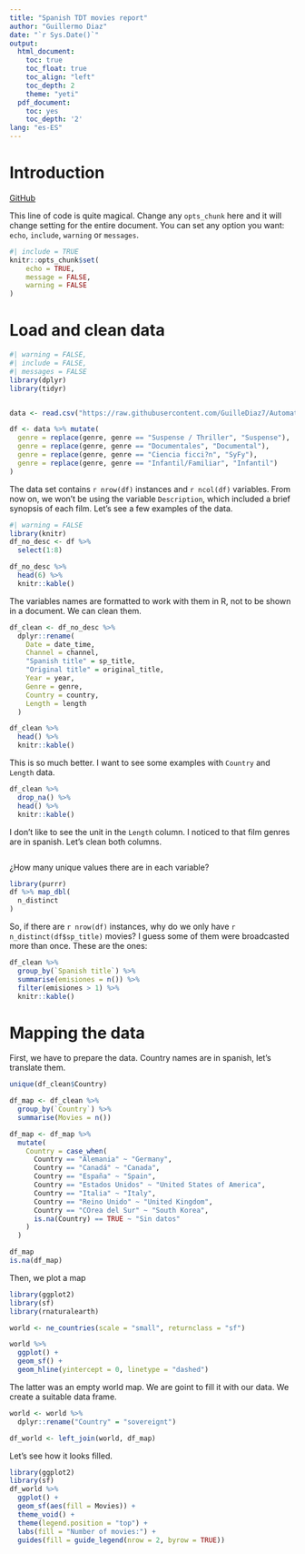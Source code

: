 ```yaml
---
title: "Spanish TDT movies report"
author: "Guillermo Diaz"
date: "`r Sys.Date()`"
output:
  html_document:
    toc: true
    toc_float: true
    toc_align: "left"
    toc_depth: 2
    theme: "yeti"
  pdf_document:
    toc: yes
    toc_depth: '2'
lang: "es-ES"
---
```


# Introduction

[GitHub](https://github.com/GuilleDiaz7)

This line of code is quite magical. Change any `opts_chunk` here and it will change setting for the entire document. You can set any option you want: `echo`, `include`, `warning` or `messages`.

```r
#| include = TRUE
knitr::opts_chunk$set(
	echo = TRUE,
	message = FALSE,
	warning = FALSE
)
```

\newpage
# Load and clean data

```r
#| warning = FALSE,
#| include = FALSE,
#| messages = FALSE
library(dplyr)
library(tidyr)


data <- read.csv("https://raw.githubusercontent.com/GuilleDiaz7/Automatic-Web-Scraping-of-Spanish-TDT-Films/main/data/pelis_tv_hoy.csv", fileEncoding = 'UTF-8')

df <- data %>% mutate(
  genre = replace(genre, genre == "Suspense / Thriller", "Suspense"),
  genre = replace(genre, genre == "Documentales", "Documental"),
  genre = replace(genre, genre == "Ciencia ficci?n", "SyFy"),
  genre = replace(genre, genre == "Infantil/Familiar", "Infantil")
)
```

The data set contains `r nrow(df)` instances and `r ncol(df)` variables. From now on, we won't be using the variable `Description`, which included a brief synopsis of each film. Let's see a few examples of the data.

```r
#| warning = FALSE
library(knitr)
df_no_desc <- df %>% 
  select(1:8)

df_no_desc %>% 
  head(6) %>% 
  knitr::kable()
```

The variables names are formatted to work with them in R, not to be shown in a document. We can clean them.


```r
df_clean <- df_no_desc %>% 
  dplyr::rename(
    Date = date_time,
    Channel = channel,
    "Spanish title" = sp_title,
    "Original title" = original_title,
    Year = year,
    Genre = genre,
    Country = country,
    Length = length
  )

df_clean %>% 
  head() %>% 
  knitr::kable()
```

This is so much better. I want to see some examples with `Country` and `Length` data.

```r
df_clean %>% 
  drop_na() %>%
  head() %>% 
  knitr::kable()
```

I don't like to see the unit in the `Length` column. I noticed to that film genres are in spanish. Let's clean both columns.

```r

```


¿How many unique values there are in each variable?

```r
library(purrr)
df %>% map_dbl(
  n_distinct
)
```

So, if there are `r nrow(df)` instances, why do we only have `r n_distinct(df$sp_title)` movies? I guess some of them were broadcasted more than once. These are the ones:

```r
df_clean %>% 
  group_by(`Spanish title`) %>% 
  summarise(emisiones = n()) %>% 
  filter(emisiones > 1) %>% 
  knitr::kable()

```
\newpage
# Mapping the data

First, we have to prepare the data. Country names are in spanish, let's translate them.

```r
unique(df_clean$Country)
```


```r
df_map <- df_clean %>% 
  group_by(`Country`) %>% 
  summarise(Movies = n())

df_map <- df_map %>% 
  mutate(
    Country = case_when(
      Country == "Alemania" ~ "Germany",
      Country == "Canadá" ~ "Canada",
      Country == "España" ~ "Spain",
      Country == "Estados Unidos" ~ "United States of America",
      Country == "Italia" ~ "Italy",
      Country == "Reino Unido" ~ "United Kingdom",
      Country == "COrea del Sur" ~ "South Korea",
      is.na(Country) == TRUE ~ "Sin datos"
    )
  )

df_map
is.na(df_map)
```
Then, we plot a map

```r
library(ggplot2)
library(sf)
library(rnaturalearth)

world <- ne_countries(scale = "small", returnclass = "sf")

world %>% 
  ggplot() + 
  geom_sf() +
  geom_hline(yintercept = 0, linetype = "dashed") 

```
The latter was an empty world map. We are goint to fill it with our data. We create a suitable data frame.

```r
world <- world %>% 
  dplyr::rename("Country" = "sovereignt")

df_world <- left_join(world, df_map)

```

Let's see how it looks filled.

```r
library(ggplot2)
library(sf)
df_world %>% 
  ggplot() +
  geom_sf(aes(fill = Movies)) +
  theme_void() +
  theme(legend.position = "top") +
  labs(fill = "Number of movies:") +
  guides(fill = guide_legend(nrow = 2, byrow = TRUE))
```
